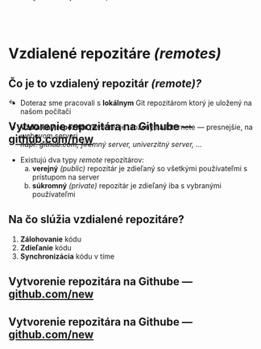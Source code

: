 # Vzdialené repozitáre *(remotes)*


## Čo je to vzdialený repozitár *(remote)?*
- Doteraz sme pracovali s **lokálnym** Git repozitárom ktorý je uložený na našom počítači

- **Vzdialený repozitár** *(remote)* je uložený na Internete --- presnejšie, na webovom serveri  
*napr. github.com, firemný server, univerzitný server, ...*

::: {.fragment}
- Existujú dva typy *remote* repozitárov:
    a. **verejný** *(public)* repozitár je zdieľaný so všetkými používateľmi s prístupom na server
    b. **súkromný** *(private)* repozitár je zdieľaný iba s vybranými používateľmi
:::


## Na čo slúžia vzdialené repozitáre?
1. **Zálohovanie** kódu
2. **Zdieľanie** kódu
3. **Synchronizácia** kódu v tíme


<!-- SHUTTER: CREATE REPO -->

## Vytvorenie repozitára na Githube --- [github.com/new](https://github.com/new)  {auto-animate=true}
::: {data-id=create-repo .shutter style="background-image: url('./img/gh-new-repo/gh-new-full.png')"}
:::

## Vytvorenie repozitára na Githube --- [github.com/new](https://github.com/new)  {auto-animate=true}
::: {data-id=create-repo .shutter style="background-image: url('./img/gh-new-repo/gh-new-full.png'); margin-top: -500px;"}
:::
::: {data-id=arrow .arrow-pointer .fragment .absolute left=1050 bottom=475}
←
:::


## Vytvorenie repozitára na Githube --- [github.com/new](https://github.com/new)  {auto-animate=true}
::: {data-id=create-repo .shutter style="background-image: url('./img/gh-new-repo/gh-new-full.png'); margin-top: -500px;"}
:::
::: {data-id=arrow .arrow-pointer .absolute left=725 bottom=210}
←
:::


## Vytvorenie repozitára na Githube --- [github.com/new](https://github.com/new)  {auto-animate=true}
::: {data-id=create-repo .shutter style="background-image: url('./img/gh-new-repo/gh-new-full.png'); margin-top: -500px;"}
:::
::: {data-id=arrow .arrow-pointer .absolute left=325 bottom=-70}
←
:::


## Vytvorenie repozitára na Githube --- [github.com/new](https://github.com/new)  {auto-animate=true transition="fade" transition-speed="fast"}
::: {data-id=create-repo .shutter style="background-image: url('./img/gh-new-repo/gh-new-full.png'); margin-top: -1550px;"}
:::
::: {data-id=arrow .arrow-pointer .absolute left=450 bottom=-130}
←
:::

<!-- SHUTTER: EMPTY REPO -->

## {auto-animate=true transition="fade" transition-speed="fast"}
::: {data-id=shNewEmptyRepo .shutter style="margin-top: 0px; background-image: url('./img/gh-new-repo/gh-new-empty-repo.png')"}
:::


## {auto-animate=true}
::: {data-id=shNewEmptyRepo .shutter style="margin-top: -400px; background-image: url('./img/gh-new-repo/gh-new-empty-repo.png')"}
:::

::: {.fragment .absolute left=65 bottom=172 style="width: 800px; height: 160px; border: 10px solid red; border-radius: 5px;"}
:::


## Nastavenie *remote* v lokálnom repozitári 

- Na nastavenie vzdialeného repozitára použijeme príkaz `git remote add <name> <url>`:
```zsh
git remote add origin https://github.com/bbrrck/zoo.git
```
- `name` bude Git používať ako meno vzdialeného repozitára na adrese `url`. Meno môže byť ľubovoľné; bežne sa stretneme s menom `origin`.
- Lokálny repozitár môže mať priradený aj viac ako jeden *remote*.


## Poslanie lokálnej kópie na *remote*
- Príkaz `git push <remote> <branch>` "pretlačí" lokálne zmeny z vetvy `branch` do vzdialeného repozitára `remote`:
```zsh
git push origin main
```
- Pri prvom zavolaní `git push` je potrebné pridať argument `-u`:
```zsh
git push -u origin main
```
- `-u` alebo `--set-upstream` nastaví predvolenú *remote* vetvu (`origin/main`) pre aktuálnu lokálnu vetvu (`main`) 

- ak *remote* vetva `origin/main` neexistuje, `git push` ju automaticky vytvorí

## Príklad výstupu z `git push`
```zsh
git push -u origin main
```

- Výstup:
```zsh
Enumerating objects: 3, done.
Counting objects: 100% (3/3), done.
Writing objects: 100% (3/3), 241 bytes | 120.00 KiB/s, done.
Total 3 (delta 0), reused 0 (delta 0), pack-reused 0
To https://github.com/bbrrck/test-repo-01.git
 * [new branch]      main -> main
branch 'main' set up to track 'origin/main'.
```


## Odbočka: prihlásenie do Githubu

- Aby mohol Git posielať dáta na Github, je potrebná autentifikácia
- Najjednoduchší spôsob na správu prihlasovacích udajov: [Git Credential Manager](https://github.com/GitCredentialManager/git-credential-manager)  
(je súčasťou [Git for Windows](https://gitforwindows.org/))
- Konfigurácia sa začne automaticky po prvom spustení `git push`

::: {.columns}
::: {.column width=30%}
![](img/gh-win-auth/credential-helper-selector-v2.png){.gh-win-auth}
:::
::: {.column width=25%}
![](img/gh-win-auth/auth-signin.png){.gh-win-auth}
:::
::: {.column width=20%}
![](img/gh-win-auth/auth-confirm.png){.gh-win-auth}
:::
::: {.column width=25%}
![](img/gh-win-auth/auth-success.png){.gh-win-auth style="height:200px"}
:::
:::


## Zoznam vetiev
- `git branch -a` vypíše zoznam všetkých vetiev, lokálnych aj vzdialených
- `-a` je skratka pre `--all`
```zsh
git branch -a
```
- Výstup --- `*` označuje aktuálnu vetvu:
```js
* main
  tiger
  remotes/origin/main
```


## Konflikt: *remote* zmeny neexistujú lokálne
```zsh
To https://github.com/bbrrck/zoo.git
 ! [rejected]        main -> main (fetch first)
error: failed to push some refs to 'https://github.com/bbrrck/zoo.git'
hint: Updates were rejected because the remote contains work that you do
hint: not have locally. This is usually caused by another repository pushing
hint: to the same ref. You may want to first integrate the remote changes
hint: (e.g., 'git pull ...') before pushing again.
hint: See the 'Note about fast-forwards' in 'git push --help' for details.
```


## Stiahnutie *remote* zmien do lokálnej vetvy
- Pomocou príkazu `git fetch` stiahneme zoznam zmien z *remote* vetvy:
```zsh
git fetch
```
- Zmeny ktoré nie sú súčasťou lokálnej vetvy zlúčime pomocou `git merge`:
```zsh
git merge # bez argumentov
```
- Vo väčšine prípadov môžeme jednoducho zavolať príkaz `git pull`, ktorý je kombináciou `git fetch` a `git merge`:
```zsh
git pull
```


## Klonovanie existujúceho *remote* repozitára

- Existujúci vzdialený repozitár môžeme naklonovať pomocou `git clone`:
```zsh
git clone <remote_url> <local_folder>
```
- Tento príkaz vytvorí kópiu repozitára z `remote_url` v adresári `local_folder`
- Príklad:
```zsh
git clone https://github.com/bbrrck/zoo.git myzoo
# alebo
git clone https://github.com/bbrrck/zoo.git # naklonuje sa do adresára `zoo`
```


## Úlohy (3) {.exercise #exercise-3-remotes}

::: {.fontsize-090 }
1. Vytvor si na Githube repo s názvom `zoo`
1. Pridaj tento *remote* do svojho lokálneho repa
1. Nahraj lokálnu vetvu `main` na *remote*
1. Na Githube pridaj do súboru `zoo.txt` za meno každého zvieraťa jeho emoji: 🐼🐘🐯🦒
1. Zosynchronizuj lokálne repo s Githubom
:::
